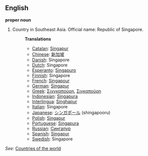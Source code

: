 ==English==

'''proper noun'''

# Country in Southeast Asia. Official name: Republic of Singapore.
#:'''Translations'''
#:*[[Catalan]]: [[Singapur]]
#:*[[Chinese]]: [[新加坡]]
#:*[[Danish]]: Singapore
#:*[[Dutch]]: Singapore
#:*[[Esperanto]]: [[Singapuro]]
#:*[[Finnish]]: Singapore
#:*[[French]]: [[Singapour]]
#:*[[German]]: [[Singapur]]
#:*[[Greek]]: [[Σινγκαπούρη]], [[Σιγκαπούρη]]
#:*[[Indonesian]]: [[Singapura]]
#:*[[Interlingua]]: [[Singhapur]]
#:*[[Italian]]: Singapore
#:*[[Japanese]]: [[シンガポール]] (shingapooru)
#:*[[Polish]]: [[Singapur]]
#:*[[Portuguese]]: [[Singapura]]
#:*[[Russian]]: [[Сингапур]]
#:*[[Spanish]]: [[Singapur]]
#:*[[Swedish]]: Singapore

''See'': [[Countries of the world]]